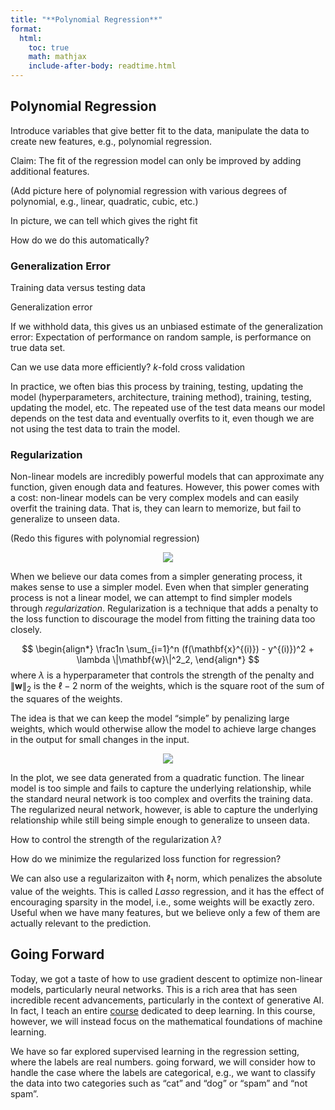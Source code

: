 ```yaml
---
title: "**Polynomial Regression**"
format:
  html:
    toc: true
    math: mathjax
    include-after-body: readtime.html
---
```


## Polynomial Regression

Introduce variables that give better fit to the data, manipulate the data to create new features, e.g., polynomial regression.

Claim: The fit of the regression model can only be improved by adding additional features.

(Add picture here of polynomial regression with various degrees of polynomial, e.g., linear, quadratic, cubic, etc.)

In picture, we can tell which gives the right fit

How do we do this automatically?

### Generalization Error

Training data versus testing data

Generalization error

If we withhold data, this gives us an unbiased estimate of the generalization error: Expectation of performance on random sample, is performance on true data set.

Can we use data more efficiently? $k$-fold cross validation

In practice, we often bias this process by training, testing, updating the model (hyperparameters, architecture, training method), training, testing, updating the model, etc. The repeated use of the test data means our model depends on the test data and eventually overfits to it, even though we are not using the test data to train the model.

### Regularization

Non-linear models are incredibly powerful models that can approximate any function, given enough data and features.
However, this power comes with a cost: non-linear models can be very complex models and can easily overfit the training data.
That is, they can learn to memorize, but fail to generalize to unseen data.

(Redo this figures with polynomial regression)

<center><img src="images/regression_overfitting.pdf" class="responsive-img"></center>

When we believe our data comes from a simpler generating process, it makes sense to use a simpler model.
Even when that simpler generating process is not a linear model, we can attempt to find simpler models through *regularization*.
Regularization is a technique that adds a penalty to the loss function to discourage the model from fitting the training data too closely.

$$
\begin{align*}
\frac1n \sum_{i=1}^n (f(\mathbf{x}^{(i)}) - y^{(i)})^2 + \lambda \|\mathbf{w}\|^2_2,
\end{align*}
$$
where $\lambda$ is a hyperparameter that controls the strength of the penalty and $\|\mathbf{w}\|_2$ is the $\ell-2$ norm of the weights, which is the square root of the sum of the squares of the weights.


The idea is that we can keep the model "simple" by penalizing large weights, which would otherwise allow the model to achieve large changes in the output for small changes in the input.

<center><img src="images/regression_regularization.pdf" class="responsive-img"></center>

In the plot, we see data generated from a quadratic function.
The linear model is too simple and fails to capture the underlying relationship, while the standard neural network is too complex and overfits the training data.
The regularized neural network, however, is able to capture the underlying relationship while still being simple enough to generalize to unseen data.

How to control the strength of the regularization $\lambda$?

How do we minimize the regularized loss function for regression?

We can also use a regularizaiton with $\ell_1$ norm, which penalizes the absolute value of the weights.
This is called *Lasso* regression, and it has the effect of encouraging sparsity in the model, i.e., some weights will be exactly zero.
Useful when we have many features, but we believe only a few of them are actually relevant to the prediction.

## Going Forward

Today, we got a taste of how to use gradient descent to optimize non-linear models, particularly neural networks.
This is a rich area that has seen incredible recent advancements, particularly in the context of generative AI.
In fact, I teach an entire [course](https://www.rtealwitter.com/deeplearning2025/) dedicated to deep learning.
In this course, however, we will instead focus on the mathematical foundations of machine learning.

We have so far explored supervised learning in the regression setting, where the labels are real numbers.
going forward, we will consider how to handle the case where the labels are categorical, e.g., we want to classify the data into two categories such as "cat" and "dog" or "spam" and "not spam".
